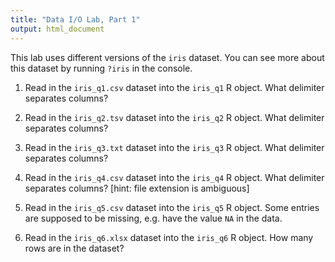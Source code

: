 ```yaml
---
title: "Data I/O Lab, Part 1"
output: html_document
---
```


This lab uses different versions of the `iris` dataset.
You can see more about this dataset by running `?iris` in the console.

1. Read in the `iris_q1.csv` dataset into the `iris_q1` R object. What delimiter separates columns?

2. Read in the `iris_q2.tsv` dataset into the `iris_q2` R object. What delimiter separates columns?

3. Read in the `iris_q3.txt` dataset into the `iris_q3` R object. What delimiter separates columns?

4. Read in the `iris_q4.csv` dataset into the `iris_q4` R object. What delimiter separates columns? [hint: file extension is ambiguous]

5. Read in the `iris_q5.csv` dataset into the `iris_q5` R object. Some entries are supposed to be missing, e.g. have the value `NA` in the data.  

6. Read in the `iris_q6.xlsx` dataset into the `iris_q6` R object. How many rows are in the dataset?